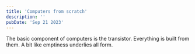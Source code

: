 ```yaml
---
title: 'Computers from scratch'
description: ''
pubDate: 'Sep 21 2023'
---
```




The basic component of computers is the transistor. Everything is built from them. A bit like emptiness underlies all form.

<DemoTransistor client:load />
